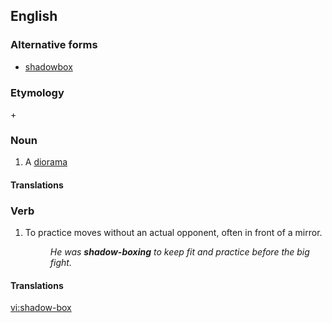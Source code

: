 ==English==

===Alternative forms===
* [[shadowbox]]

===Etymology===
{{term|shadow}} + {{term|box}}

===Noun===
{{en-noun|es}}

# A [[diorama]]

====Translations====
{{trans-see|diorama}}

===Verb===
{{en-verb|es}}

# {{context|boxing|martial arts|lang=en}} To practice moves without an actual opponent, often in front of a mirror.
#: ''He was '''shadow-boxing''' to keep fit and practice before the big fight.''

====Translations====
{{trans-see|shadowbox}}

[[vi:shadow-box]]